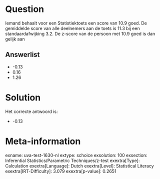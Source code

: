 Question
========

Iemand behaalt voor een Statistiektoets een score van 10.9 goed. De
gemiddelde score van alle deelnemers aan de toets is 11.3 bij een
standaardafwijking 3.2. De z-score van de persoon met 10.9 goed is dan
gelijk aan

Answerlist
----------

* -0.13
* 0.16
* 1.26

Solution
========

Het correcte antwoord is: 

* -0.13

Meta-information
================
exname: uva-test-1630-nl
extype: schoice
exsolution: 100
exsection: Inferential Statistics/Parametric Techniques/z-test
exextra[Type]: Calculation
exextra[Language]: Dutch
exextra[Level]: Statistical Literacy
exextra[IRT-Difficulty]: 3.079
exextra[p-value]: 0.2651
